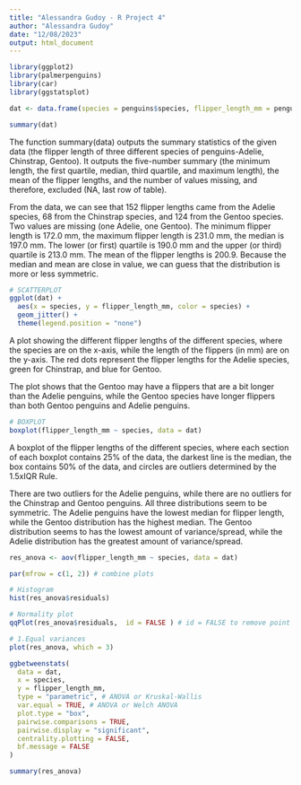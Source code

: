 ```yaml
---
title: "Alessandra Gudoy - R Project 4"
author: "Alessandra Gudoy"
date: "12/08/2023"
output: html_document
---
```


```r
library(ggplot2)
library(palmerpenguins)
library(car)
library(ggstatsplot)
```

```r

dat <- data.frame(species = penguins$species, flipper_length_mm = penguins$flipper_length_mm)

summary(dat)

```

The function summary(data) outputs the summary statistics of the given data (the flipper length of three different species of penguins-Adelie, Chinstrap, Gentoo). It outputs the five-number summary (the minimum length, the first quartile, median, third quartile, and maximum length), the mean of the flipper lengths, and the number of values missing, and therefore, excluded (NA, last row of table).

From the data, we can see that 152 flipper lengths came from the Adelie species, 68 from the Chinstrap species, and 124 from the Gentoo species. Two values are missing (one Adelie, one Gentoo). The minimum flipper length is 172.0 mm, the maximum flipper length is 231.0 mm, the median is 197.0 mm. The lower (or first) quartile is 190.0 mm and the upper (or third) quartile is 213.0 mm. The mean of the flipper lengths is 200.9. Because the median and mean are close in value, we can guess that the distribution is more or less symmetric.

```r

# SCATTERPLOT
ggplot(dat) +
  aes(x = species, y = flipper_length_mm, color = species) +
  geom_jitter() +
  theme(legend.position = "none")
```

A plot showing the different flipper lengths of the different species, where the species are on the x-axis, while the length of the flippers (in mm) are on the y-axis. The red dots represent the flipper lengths for the Adelie species, green for Chinstrap, and blue for Gentoo.

The plot shows that the Gentoo may have a flippers that are a bit longer than the Adelie penguins, while the Gentoo species have longer flippers than both Gentoo penguins and Adelie penguins.

```r
# BOXPLOT
boxplot(flipper_length_mm ~ species, data = dat)
```

A boxplot of the flipper lengths of the different species, where each section of each boxplot contains 25% of the data, the darkest line is the median, the box contains 50% of the data, and circles are outliers determined by the 1.5xIQR Rule.

There are two outliers for the Adelie penguins, while there are no outliers for the Chinstrap and Gentoo penguins. All three distributions seem to be symmetric. The Adelie penguins have the lowest median for flipper length, while the Gentoo distribution has the highest median. The Gentoo distribution seems to has the lowest amount of variance/spread, while the Adelie distribution has the greatest amount of variance/spread.

```r
res_anova <- aov(flipper_length_mm ~ species, data = dat)

par(mfrow = c(1, 2)) # combine plots

# Histogram
hist(res_anova$residuals)

# Normality plot
qqPlot(res_anova$residuals,  id = FALSE ) # id = FALSE to remove point identification
```

```r

# 1.Equal variances
plot(res_anova, which = 3)

```

```r

ggbetweenstats(
  data = dat,
  x = species,
  y = flipper_length_mm,
  type = "parametric", # ANOVA or Kruskal-Wallis
  var.equal = TRUE, # ANOVA or Welch ANOVA
  plot.type = "box",
  pairwise.comparisons = TRUE,
  pairwise.display = "significant",
  centrality.plotting = FALSE,
  bf.message = FALSE
)

```

```r

summary(res_anova)

```
 

